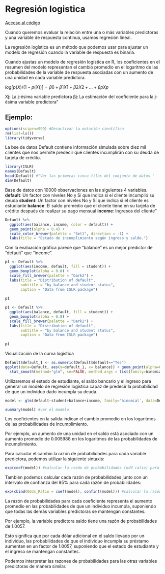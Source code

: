 
# Regresión logistica

[Acceso al código](https://urldefense.com/v3/__https://posit.cloud/content/7675138__;!!D9dNQwwGXtA!RLf-XMRgNT_dYRgM9SdxrA2Vm-q1BQBhYfkxR5ogCXaFzWgThyjC4Gyzxx1kIs9QalQrKXlP1qZqyqWb$)


Cuando queremos evaluar la relación entre una o más variables predictoras y una variable de respuesta continua, usamos regresión lineal.

La regresión logística es un método que podemos usar para ajustar un modelo de regresión cuando la variable de respuesta es binaria.

Cuando ajustas un modelo de regresión logística en R, los coeficientes en el resumen del modelo representan el cambio promedio en el logaritmo de las probabilidades de la variable de respuesta asociadas con un aumento de una unidad en cada variable predictora.

$log[p(X) / (1-p(X))]  =  β0 + β1X1 + β2X2 + … + βpXp$

Xj: La j-ésima variable predictora
βj: La estimación del coeficiente para la j-ésima variable predictora"

## Ejemplo:

```r
options(scipen=999) #Desactivar la notación científica
rm(list=ls())
library(tidyverse)
```

La bse de datos Default contiene información simulada sobre diez mil clientes que nos permite predecir qué clientes incumplirán con su deuda de tarjeta de crédito.

```r
library(ISLR)
names(Default)
head(Default) #"Ver las primeras cinco filas del conjunto de datos "
dim(Default)
```
Base de datos con 10000 observaciones en las siguientes 4 variables.
**default**: Un factor con niveles No y Sí que indica si el cliente incumplió su deuda
**student**: Un factor con niveles No y Sí que indica si el cliente es estudiante
**balance**: El saldo promedio que el cliente tiene en su tarjeta de crédito después de realizar su pago mensual
**income**: Ingresos del cliente"

```r
Default %>% 
  ggplot(aes(balance, income, color = default)) + 
  geom_point(alpha = 0.4) +
  scale_color_brewer(palette = "Set1", direction = -1) +
  labs(title = "Estado de incumplimiento según ingreso y saldo.") 
```
Con la evaluación gráfica parece que "balance" es un mejor predictor de "default" que "income". 

```r
p1 <- Default %>% 
  ggplot(aes(income, default, fill = student)) +
  geom_boxplot(alpha = 0.8) +
  scale_fill_brewer(palette = "Dark2") +
  labs(title = "Distribution of default",
       subtitle = "by balance and student status",
       caption = "Data from ISLR package") 
  
p1 
```

```r
p1 <- Default %>% 
  ggplot(aes(balance, default, fill = student)) +
  geom_boxplot(alpha = 0.8) +
  scale_fill_brewer(palette = "Dark2") +
  labs(title = "Distribution of default",
       subtitle = "by balance and student status",
       caption = "Data from ISLR package") 
  
p1 
```

Visualización de la curva logistica
```r
Default$default_1 <- as.numeric(Default$default=="Yes") 
ggplot(data=Default, aes(y=default_1, x= balance)) + geom_point(alpha=0.2) + 
  stat_smooth(method="glm", se=FALSE, method.args = list(family=binomial)) 
```

Utilizaremos el estado de estudiante, el saldo bancario y el ingreso para generar un modelo de regresión logística capaz de predecir la probabilidad de que un individuo dado incumpla su deuda.
```r
model <- glm(default~student+balance+income, family='binomial', data=Default) #generamos el modelo de regresion logistica

summary(model) #ver el modelo
```

Los coeficientes en la salida indican el cambio promedio en los logaritmos de las probabilidades de incumplimiento.

Por ejemplo, un aumento de una unidad en el saldo está asociado con un aumento promedio de 0.005988 en los logaritmos de las probabilidades de incumplimiento.

Para calcular el cambio la razón de probabilidades para cada variable predictora, podemos utilizar la siguiente sintaxis:

```r
exp(coef(model)) #calcular la razón de probabilidades (odd ratio) para cada variable predictora
```

También podemos calcular cada razón de probabilidades junto con un intervalo de confianza del 95% para cada razón de probabilidades:

```r
exp(cbind(Odds_Ratio = coef(model), confint(model))) #calcular la razón de probabilidades y el intervalo de confianza del 95% para cada variable predictora"
```

La razón de probabilidades para cada coeficiente representa el aumento promedio en las probabilidades de que un individuo incumpla, suponiendo que todas las demás variables predictoras se mantengan constantes.

Por ejemplo, la variable predictora saldo tiene una razón de probabilidades de 1.0057.

Esto significa que por cada dólar adicional en el saldo llevado por un individuo, las probabilidades de que el individuo incumpla su préstamo aumentan en un factor de 1.0057, suponiendo que el estado de estudiante y el ingreso se mantengan constantes.

Podemos interpretar las razones de probabilidades para las otras variables predictoras de manera similar.